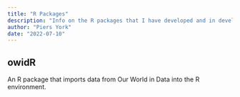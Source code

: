 ```yaml
---
title: "R Packages"
description: "Info on the R packages that I have developed and in development."
author: "Piers York"
date: "2022-07-10"
---
```


## owidR
An R package that imports data from Our World in Data into the R environment.

